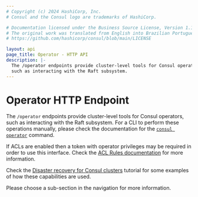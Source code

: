 ```yaml
---
# Copyright (c) 2024 HashiCorp, Inc.
# Consul and the Consul logo are trademarks of HashiCorp.

# Documentation licensed under the Business Source License, Version 1.1.
# The original work was translated from English into Brazilian Portuguese.
# https://github.com/hashicorp/consul/blob/main/LICENSE

layout: api
page_title: Operator - HTTP API
description: |-
  The /operator endpoints provide cluster-level tools for Consul operators,
  such as interacting with the Raft subsystem.
---
```


# Operator HTTP Endpoint

The `/operator` endpoints provide cluster-level tools for Consul operators,
such as interacting with the Raft subsystem. For a CLI to perform these
operations manually, please check the documentation for the
[`consul operator`](/consul/commands/operator) command.

If ACLs are enabled then a token with operator privileges may be required in
order to use this interface. Check the [ACL Rules documentation](/consul/docs/security/acl/acl-rules#operator-rules)
for more information.

Check the [Disaster recovery for Consul clusters](/consul/tutorials/datacenter-operations/recovery-outage) tutorial for some examples of
how these capabilities are used.

Please choose a sub-section in the navigation for more information.
